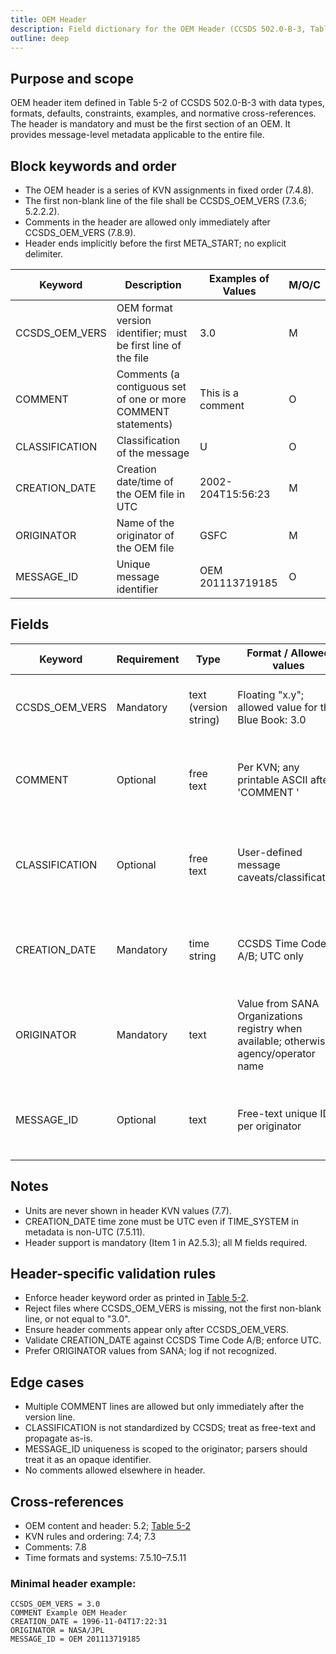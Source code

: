```yaml
---
title: OEM Header
description: Field dictionary for the OEM Header (CCSDS 502.0-B-3, Table 5-2)
outline: deep
---
```


## Purpose and scope

OEM header item defined in Table 5-2 of CCSDS 502.0-B-3 with data types, formats, defaults, constraints, examples, and normative cross-references. The header is mandatory and must be the first section of an OEM. It provides message-level metadata applicable to the entire file.

## Block keywords and order

- The OEM header is a series of KVN assignments in fixed order (7.4.8).
- The first non-blank line of the file shall be CCSDS_OEM_VERS (7.3.6; 5.2.2.2).
- Comments in the header are allowed only immediately after CCSDS_OEM_VERS (7.8.9).
- Header ends implicitly before the first META_START; no explicit delimiter.

| Keyword | Description | Examples of Values | M/O/C |
|---------|-------------|--------------------|---------|
| CCSDS_OEM_VERS | OEM format version identifier; must be first line of the file | 3.0 | M |
| COMMENT | Comments (a contiguous set of one or more COMMENT statements) | This is a comment | O |
| CLASSIFICATION | Classification of the message | U | O |
| CREATION_DATE | Creation date/time of the OEM file in UTC | 2002-204T15:56:23 | M |
| ORIGINATOR | Name of the originator of the OEM file | GSFC | M |
| MESSAGE_ID | Unique message identifier | OEM 201113719185 | O |

## Fields

| Keyword | Requirement | Type | Format / Allowed values | Units | Default | Description | Constraints and validation | Cross-reference | Example |
|---------|-------------|------|-------------------------|-------|---------|-------------|---------------------------|--------------------|---------|
| CCSDS_OEM_VERS | Mandatory | text (version string) | Floating "x.y"; allowed value for this Blue Book: 3.0 | Forbidden | None | Format version identifier; must be first line of the file | Must be first non-blank line; exact token '3.0' for this spec. Reject if ≠3.0. | 5.2.2; 7.3.6 | CCSDS_OEM_VERS = 3.0 |
| COMMENT | Optional | free text | Per KVN; any printable ASCII after 'COMMENT ' | n/a | None | Additional explanatory information | Only immediately after CCSDS_OEM_VERS; may repeat. Max line length 254 chars (7.3.1). | 7.8.9 | COMMENT This is a comment |
| CLASSIFICATION | Optional | free text | User-defined message caveats/classification | n/a | None | Implementation-defined classification note | Optional; agencies may pre-coordinate values (e.g., U=Unclassified, SBU=Sensitive But Unclassified). | Table 5-2; 7.8 | CLASSIFICATION = SBU |
| CREATION_DATE | Mandatory | time string | CCSDS Time Code A/B; UTC only | Forbidden | None | File creation date/time in UTC | Must parse per 7.5.10; always in UTC regardless of TIME_SYSTEM. Leap seconds (ss=60) allowed. | Table 5-2; 7.5.10–7.5.11 | CREATION_DATE = 2002-204T15:56:23Z |
| ORIGINATOR | Mandatory | text | Value from SANA Organizations registry when available; otherwise agency/operator name | n/a | None | Creating agency or operator | Prefer SANA "organizations" values; free-text if not listed. Validate against SANA registry for interoperability. | Table 5-2; Annex B-B1 | ORIGINATOR = GSFC |
| MESSAGE_ID | Optional | text | Free-text unique ID per originator | n/a | None | Originator-scoped unique message identifier | Format/content at originator's discretion. Useful for tracking in multi-message exchanges. | Table 5-2 | MESSAGE_ID = OEM 201113719185 |

## Notes

- Units are never shown in header KVN values (7.7).
- CREATION_DATE time zone must be UTC even if TIME_SYSTEM in metadata is non-UTC (7.5.11).
- Header support is mandatory (Item 1 in A2.5.3); all M fields required.

## Header-specific validation rules

- Enforce header keyword order as printed in [Table 5-2](#fields).
- Reject files where CCSDS_OEM_VERS is missing, not the first non-blank line, or not equal to "3.0".
- Ensure header comments appear only after CCSDS_OEM_VERS.
- Validate CREATION_DATE against CCSDS Time Code A/B; enforce UTC.
- Prefer ORIGINATOR values from SANA; log if not recognized.

## Edge cases

- Multiple COMMENT lines are allowed but only immediately after the version line.
- CLASSIFICATION is not standardized by CCSDS; treat as free-text and propagate as-is.
- MESSAGE_ID uniqueness is scoped to the originator; parsers should treat it as an opaque identifier.
- No comments allowed elsewhere in header.

## Cross-references

- OEM content and header: 5.2; [Table 5-2](#fields)
- KVN rules and ordering: 7.4; 7.3
- Comments: 7.8
- Time formats and systems: 7.5.10–7.5.11

### Minimal header example:

```
CCSDS_OEM_VERS = 3.0
COMMENT Example OEM Header
CREATION_DATE = 1996-11-04T17:22:31
ORIGINATOR = NASA/JPL
MESSAGE_ID = OEM 201113719185
```
